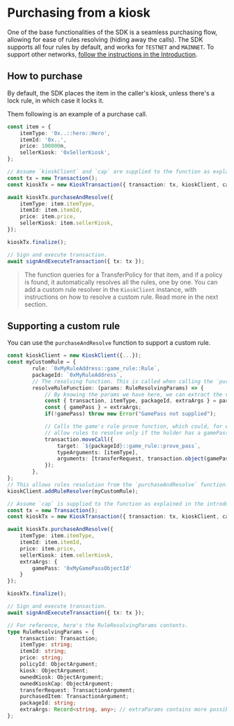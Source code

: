# Purchasing from a kiosk

One of the base functionalities of the SDK is a seamless purchasing flow, allowing for ease of rules
resolving (hiding away the calls). The SDK supports all four rules by default, and works for
`TESTNET` and `MAINNET`. To support other networks,
[follow the instructions in the Introduction](../introduction#using-kioskclient-on-devnet-or-localnet).

## How to purchase

By default, the SDK places the item in the caller's kiosk, unless there's a lock rule, in which case
it locks it.

Them following is an example of a purchase call.

```typescript
const item = {
    itemType: '0x..::hero::Hero',
    itemId: '0x..',
    price: 100000n,
    sellerKiosk: '0xSellerKiosk',
};

// Assume `kioskClient` and `cap` are supplied to the function as explained in the previous section.
const tx = new Transaction();
const kioskTx = new KioskTransaction({ transaction: tx, kioskClient, cap });

await kioskTx.purchaseAndResolve({
    itemType: item.itemType,
    itemId: item.itemId,
    price: item.price,
    sellerKiosk: item.sellerKiosk,
});

kioskTx.finalize();

// Sign and execute transaction.
await signAndExecuteTransaction({ tx: tx });
```

> The function queries for a TransferPolicy for that item, and if a policy is found, it
> automatically resolves all the rules, one by one. You can add a custom rule resolver in the
> `KioskClient` instance, with instructions on how to resolve a custom rule. Read more in the next
> section.

## Supporting a custom rule

You can use the `purchaseAndResolve` function to support a custom rule.

```typescript
const kioskClient = new KioskClient({...});
const myCustomRule = {
        rule: `0xMyRuleAddress::game_rule::Rule`,
        packageId: `0xMyRuleAddress`,
        // The resolving function. This is called when calling the `purchaseAndResolve`.
        resolveRuleFunction: (params: RuleResolvingParams) => {
            // By knowing the params we have here, we can extract the variables we need to resolve this rule.
            const { transaction, itemType, packageId, extraArgs } = params;
            const { gamePass } = extraArgs;
            if(!gamePass) throw new Error("GamePass not supplied");

            // Calls the game's rule prove function, which could, for example
            // allow rules to resolve only if the holder has a gamePass object.
            transaction.moveCall({
                target: `${packageId}::game_rule::prove_pass`,
                typeArguments: [itemType],
                arguments: [transferRequest, transaction.object(gamePass)],
            });
        },
};
// This allows rules resolution from the `purchaseAndResolve` function.
kioskClient.addRuleResolver(myCustomRule);

// Assume `cap` is supplied to the function as explained in the introduction section.
const tx = new Transaction();
const kioskTx = new KioskTransaction({ transaction: tx, kioskClient, cap });

await kioskTx.purchaseAndResolve({
    itemType: item.itemType,
    itemId: item.itemId,
    price: item.price,
    sellerKiosk: item.sellerKiosk,
    extraArgs: {
        gamePass: '0xMyGamePassObjectId'
    }
});

kioskTx.finalize();

// Sign and execute transaction.
await signAndExecuteTransaction({ tx: tx });
```

```typescript
// For reference, here's the RuleResolvingParams contents.
type RuleResolvingParams = {
    transaction: Transaction;
    itemType: string;
    itemId: string;
    price: string;
    policyId: ObjectArgument;
    kiosk: ObjectArgument;
    ownedKiosk: ObjectArgument;
    ownedKioskCap: ObjectArgument;
    transferRequest: TransactionArgument;
    purchasedItem: TransactionArgument;
    packageId: string;
    extraArgs: Record<string, any>; // extraParams contains more possible {key, values} to pass for custom rules.
};
```
